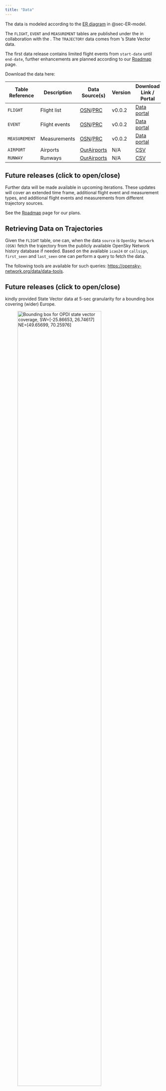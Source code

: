 ```yaml
---
title: "Data"
---
```



The data is modeled according to the [ER diagram][ERm] in @sec-ER-model.

The `FLIGHT`, `EVENT` and `MEASUREMENT` tables are published under the **\acr{OPDI}**
in collaboration with the **[\acr{OSN}](https://opensky-network.org/)**. 
The `TRAJECTORY` data comes from \acr{OSN}'s State Vector data.

The first data release contains limited flight events from `start-date` until `end-date`,
further enhancements are planned according to our [Roadmap](roadmap.html) page. 

Download the data here: 

| Table Reference | Description   | Data Source(s)     | Version | Download Link / Portal                          |
|-----------------|---------------|--------------------|---------|-----------------------------------------|
| `FLIGHT`        | Flight list   | [OSN]/[PRC]        | v0.0.2 | [Data portal][FListpq]  |
| `EVENT`         | Flight events | [OSN]/[PRC]        | v0.0.2 | [Data portal][Eventspq] |
| `MEASUREMENT`   | Measurements  | [OSN]/[PRC]        | v0.0.2 | [Data portal][Measpq]    |
| `AIRPORT`       | Airports      | [OurAirports][OA]  | N/A | [CSV][OAapt] |
| `RUNWAY`        | Runways       | [OurAirports][OA]  | N/A | [CSV][OArwy] |


[OSN]: <https://opensky-network.org/> "OpenSky Network"
[PRC]: <https://ansperformance.eu/about/prc/> "Performance Review Commission"
[OA]: <https://ourairports.com/>
[OAapt]: <https://davidmegginson.github.io/ourairports-data/airports.csv>
[OArwy]: <https://davidmegginson.github.io/ourairports-data/runways.csv>
[ERm]: <https://en.wikipedia.org/wiki/Entity%E2%80%93relationship_model>
[FListpq]: </flight-list-data.html> "Flight List Data Page"
[Eventspq]: </flight-event-data.html> "Flight Event Data Page"
[Measpq]: </measurement-data.html> "Measurement Data Page"


[404]: <https://en.wikipedia.org/wiki/HTTP_404>


::: {.callout-note appearance="simple" collapse=true}

## Future releases (click to open/close)

Further data will be made available in upcoming iterations.
These updates will cover an extended time frame, additional flight event and
measurement types, and
additional flight events and measurements from different trajectory sources.

See the [Roadmap](roadmap.html) page for our plans.

:::


## Retrieving Data on Trajectories

Given the `FLIGHT` table, one can, when the data `source` is `OpenSky Network (OSN)` fetch the trajectory from the publicly available OpenSky Network history database if needed. Based on the available `icao24` or `callsign`, `first_seen` and `last_seen` one can perform a query to fetch the data. 

The following tools are available for such queries: [https://opensky-network.org/data/data-tools](https://opensky-network.org/data/data-tools). 


::: {.callout-note appearance="simple" collapse=true}

## Future releases (click to open/close)

\acr{OSN} kindly provided State Vector data at 5-sec granularity for a bounding box covering (wider) Europe.

![Bounding box for OPDI state vector coverage, SW=[-25.86653, 26.74617] NE=[49.65699, 70.25976] ](media/bbox-opdi.png "Title: a map of the bounding box for OPDI state vector coverage"){width="80%" fig-alt="Bounding box for OPDI state vector coverage."}


We intend to make these trajectories available for easy download, see [Roadmap](roadmap.html) page.
:::


# Relational Model {#sec-ER-model}

The diagram below describes the relationship between the different tables/entities
in the OPDI dataset.

```mermaid
%%| label: fig-er-diagram
%%| fig-cap: "Entity-Relationship diagram for Milestone and relevant concepts."

erDiagram
    EVENT {
        int id PK
        int flight_id FK
        string type
        timestamp event_time
        float longitude
        float latitude
        float altitude
        string source
        string version
        string info
    }
    MEASUREMENT {
        int id PK
        int event_id FK
        string type
        float value
        string version
    }
    FLIGHT {
        int id PK
        string icao24
        string flt_id
        date dof
        str ADEP FK
        str ADES FK
        str ADEP_P
        str ADES_P
        str registration
        str model
        str typdecode
        str icao_aircraft_class
        str icao_operator
        timestamp first_seen
        timestamp last_seen
        date DOF
        str version
    }
    AIRPORT {
        int id PK
        string ident
        string type
        string name
        double latitude_deg
        double longitude_deg
        int elevation_ft
        string continent
        string iso_country
        string iso_region
        string municipality
        string scheduled_service
        string gps_code
        string iata_code
        string local_code
        string home_link
        string wikipedia_link
        string keywords
    }
    RUNWAY {
        int id PK
        int airport_ref FK
        string airport_ident
        int length_ft
        int width_ft
        string surface
        boolean lighted
        boolean closed
        string le_ident
        double le_latitude_deg
        double le_longitude_deg
        int le_elevation_ft
        double le_heading_degt
        int le_displaced_threshold_ft
        string he_ident
        double he_latitude_deg
        double he_longitude_deg
        int he_elevation_ft
        double he_heading_degt
        int he_displaced_threshold_ft
    }

    
    EVENT        }|--|| FLIGHT : has
    FLIGHT       }o--|{ AIRPORT : has
    AIRPORT      }|--|{ RUNWAY : has
    FLIGHT      ||--||  TRAJECTORY : has 
    MEASUREMENT ||--|{  EVENT : has

```



### `FLIGHT`

The `FLIGHT` table models a flight list. It provides high level information about
a flight such as origin/destination airports, day of flight, callsign and
\acr{ICAO} 24-bit address.

This table is useful to reduce the scope of your analysis to a certain airport,
and/or country and/or time period.



### `AIRPORT`

The `AIRPORT` table contains details about an airport such as \acr{ICAO}/\acr{IATA}
identification code, the coordinated of the 
[\acr{ARP}](https://en.wikipedia.org/wiki/Airport_reference_point),
ISO contry and region...


### `RUNWAY`

The `RUNWAY` table provides details about each available \acr{RWY} at an aerodrome, i.e.
their orientations, width, length, the threshold locations, ...


### `EVENT`

The `EVENT` table provide 4D milestones that characterize a flight.
Events allow to condense a full trajectory into a reduced set of milestones
that are still useful for a specific analysis.
For example a flight could be (simplistically) summarized by take-off,
top-of-climb, top-of-descent and landing.

For more on Events see the [Concepts](concepts.html) page.


### `MEASUREMENT`

The `MEASUREMENT` table provides measurements associated to events.
Some examples of measurements are cumulative distance flown or 
cumulative CO2 emissions.

For more on Measurements see the [Concepts](concepts.html) page.
